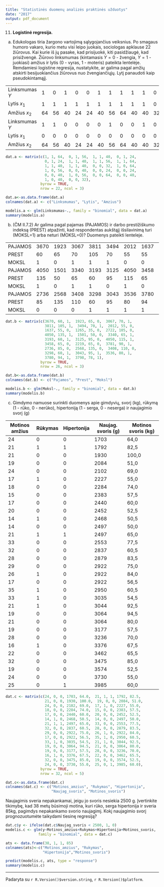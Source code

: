 ```yaml
---
title: "Statistinės duomenų analizės praktinės užduotys"
date: "2017"
output: pdf_document
---
```


11. __Logistinė regresija.__
   
   (a) Edukologas tiria žargono vartojimą sąlygojančius veiksnius. Po smagaus
   humoro vakaro, kurio metu visi leipo juokais, sociologas apklause 22
   žiūrovus. Kai kurie iš jų pasake, kad prisijuokė, kiti pasidžiaugė,
   kad prisižvengė. Žiūrovo linksmumas (kintamasis $Y = 0$ - žvengia,
   $Y = 1$ - juokiasi) amžius ir lytis ($0$ - vyras, $1$ - moteris) pateikta
   lentelėje. Remdamiesi logistine regresija, nustatykite, ar galima pagal
   amžių atskirti besijuokiančius žiūrovus nuo žvengiančiųjų. Lytį
   panaudoti kaip pseudokintamąjį.

   |                |    |    |    |    |    |    |    |    |    |    |    |
   |----------------|----|----|----|----|----|----|----|----|----|----|----|
   | Linksmumas $Y$ | 1  | 0  | 1  | 0  | 0  | 1  | 1  | 1  | 1  | 1  | 0  |
   | Lytis $x_1$    | 1  | 1  | 1  | 1  | 1  | 1  | 1  | 1  | 1  | 1  | 0  |
   | Amžius $x_2$   | 64 | 56 | 40 | 24 | 24 | 40 | 56 | 64 | 40 | 40 | 32 |
   | Linksmumas $Y$ | 1  | 1  | 0  | 0  | 0  | 0  | 1  | 0  | 0  | 1  | 0  |
   | Lytis $x_1$    | 0  | 0  | 0  | 0  | 0  | 0  | 0  | 0  | 0  | 0  | 0  |
   | Amžius $x_2$   | 64 | 56 | 40 | 24 | 24 | 40 | 56 | 64 | 40 | 40 | 32 |

```r
dat.a <- matrix(c(1, 1, 64,  0, 1, 56,  1, 1, 40,  0, 1, 24,
                  0, 1, 24,  1, 1, 40,  1, 1, 56,  1, 1, 64,
                  1, 1, 40,  1, 1, 40,  0, 0, 32,  1, 0, 64,
                  1, 0, 56,  0, 0, 40,  0, 0, 24,  0, 0, 24,
                  0, 0, 40,  1, 0, 56,  0, 0, 64,  0, 0, 40,
                  1, 0, 40,  0, 0, 32),
                byrow = TRUE,
                nrow = 22, ncol = 3)

dat.a<-as.data.frame(dat.a)
colnames(dat.a) <- c("Linksmumas", "Lytis", "Amzius")

modelis.a <- glm(Linksmumas~., family = "binomial", data = dat.a)
summary(modelis.a)
```

   (b) (ČM II.7.2) Ar galima pagal pajamas (PAJAMOS) ir darbo prestižiškumo indeksą
   (PREST) atpažinti, kad respondentas aukštąjį išsilavinimą turi (MOKSL=1)
   arba neturi (MOKSL=0)? Duomenys pateikti lenteleje.

   |         |      |      |      |      |      |      |      |      |      |
   |---------|------|------|------|------|------|------|------|------|------|
   | PAJAMOS | 3670 | 1923 | 3067 | 3811 | 3494 | 2012 | 1637 | 1265 | 2722 |
   | PREST   | 60   | 65   | 70   | 105  | 70   | 55   | 55   | 35   | 105  |
   | MOKSL   | 1    | 0    | 1    | 1    | 1    | 0    | 0    | 0    | 0    |
   | PAJAMOS | 4050 | 1501 | 3340 | 3193 | 3125 | 4050 | 3458 | 2219 | 3781 |
   | PREST   | 135  | 50   | 65   | 60   | 95   | 115  | 65   | 65   | 90   |
   | MOKSL   | 1    | 0    | 1    | 1    | 0    | 1    | 0    | 0    | 1    |
   | PAJAMOS | 2736 | 2568 | 3408 | 3298 | 3043 | 3536 | 3780 | 3798 |      |
   | PREST   | 85   | 135  | 110  | 60   | 95   | 80   | 94   | 78   |      |
   | MOKSL   | 0    | 0    | 0    | 1    | 1    | 1    | 1    | 1    |      |

```r
dat.b <- matrix(c(3670, 60, 1,  1923, 65, 0,  3067, 70, 1,
                  3811, 105, 1,  3494, 70, 1,  2012, 55, 0,
                  1637, 55, 0,  1265, 35, 0,  2722, 105, 0,
                  4050, 135, 1,  1501, 50, 0,  3340, 65, 1,
                  3193, 60, 1,  3125, 95, 0,  4050, 115, 1,
                  3458, 65, 0,  2219, 65, 0,  3781, 90, 1,
                  2736, 85, 0,  2568, 135, 0,  3408, 110, 0,
                  3298, 60, 1,  3043, 95, 1,  3536, 80, 1,
                  3780, 94, 1,  3798, 78, 1),
                byrow = TRUE,
                nrow = 26, ncol = 3)

dat.b<-as.data.frame(dat.b)
colnames(dat.b) <- c("Pajamos", "Prest", "Moksl")

modelis.b <- glm(Moksl~., family = "binomial", data = dat.b)
summary(modelis.b)
```

   (c) Gimdymo namuose surinkti duomenys apie gimdyvių, svorį (kg), rūkymą
   (1 - rūko, 0 - nerūko), hipertoniją (1 - serga, 0 - neserga) ir naujagimio
   svorį (g)

   | Motinos amžius | Rūkymas | Hipertonija | Naujag. svoris (g) | Motinos svoris (kg) |
   |----------------|---------|-------------|--------------------|---------------------|
   | 24             | 0       | 0           | 1703               | 64,0                |
   | 21             | 1       | 1           | 1792               | 82,5                |
   | 21             | 0       | 0           | 1930               | 100,0               |
   | 19             | 0       | 0           | 2084               | 51,0                |
   | 24             | 0       | 0           | 2102               | 69,0                |
   | 17             | 1       | 0           | 2227               | 55,0                |
   | 18             | 0       | 0           | 2284               | 74,0                |
   | 15             | 0       | 0           | 2383               | 57,5                |
   | 17             | 0       | 0           | 2440               | 60,0                |
   | 20             | 0       | 0           | 2452               | 52,5                |
   | 14             | 1       | 0           | 2468               | 50,5                |
   | 14             | 0       | 0           | 2497               | 50,0                |
   | 21             | 1       | 1           | 2497               | 65,0                |
   | 33             | 0       | 0           | 2553               | 77,5                |
   | 32             | 0       | 0           | 2837               | 60,5                |
   | 28             | 0       | 0           | 2879               | 83,5                |
   | 29             | 0       | 0           | 2922               | 75,0                |
   | 26             | 1       | 0           | 2922               | 84,0                |
   | 17             | 0       | 0           | 2922               | 56,5                |
   | 35             | 1       | 0           | 2950               | 60,5                |
   | 33             | 1       | 0           | 3035               | 54,5                |
   | 21             | 1       | 0           | 3044               | 92,5                |
   | 19             | 0       | 0           | 3064               | 94,5                |
   | 21             | 0       | 0           | 3064               | 80,0                |
   | 19             | 0       | 0           | 3177               | 57,5                |
   | 28             | 0       | 0           | 3236               | 70,0                |
   | 16             | 1       | 0           | 3376               | 67,5                |
   | 22             | 0       | 0           | 3462               | 65,5                |
   | 32             | 0       | 0           | 3475               | 85,0                |
   | 19             | 0       | 0           | 3574               | 52,5                |
   | 24             | 0       | 0           | 3730               | 55,0                |
   | 25             | 0       | 1           | 3985               | 60,0                |

```r
dat.c <- matrix(c(24, 0, 0, 1703, 64.0,  21, 1, 1, 1792, 82.5,
                  21, 0, 0, 1930, 100.0,  19, 0, 0, 2084, 51.0,
                  24, 0, 0, 2102, 69.0,  17, 1, 0, 2227, 55.0,
                  18, 0, 0, 2284, 74.0,  15, 0, 0, 2383, 57.5,
                  17, 0, 0, 2440, 60.0,  20, 0, 0, 2452, 52.5,
                  14, 1, 0, 2468, 50.5,  14, 0, 0, 2497, 50.0,
                  21, 1, 1, 2497, 65.0,  33, 0, 0, 2553, 77.5,
                  32, 0, 0, 2837, 60.5,  28, 0, 0, 2879, 83.5,
                  29, 0, 0, 2922, 75.0,  26, 1, 0, 2922, 84.0,
                  17, 0, 0, 2922, 56.5,  35, 1, 0, 2950, 60.5,
                  33, 1, 0, 3035, 54.5,  21, 1, 0, 3044, 92.5,
                  19, 0, 0, 3064, 94.5,  21, 0, 0, 3064, 80.0,
                  19, 0, 0, 3177, 57.5,  28, 0, 0, 3236, 70.0,
                  16, 1, 0, 3376, 67.5,  22, 0, 0, 3462, 65.5,
                  32, 0, 0, 3475, 85.0,  19, 0, 0, 3574, 52.5,
                  24, 0, 0, 3730, 55.0,  25, 0, 1, 3985, 60.0),
                byrow = TRUE,
                nrow = 32, ncol = 5)

dat.c<-as.data.frame(dat.c)
colnames(dat.c) <- c("Motinos_amzius", "Rukymas", "Hipertonija",
                     "Naujag_svoris", "Motinos_svoris")
```

   Naujagimis sveria nepakankamai, jeigu jo svoris nesiekia 2500 g.
   Įvertinkite tikimybę, kad 38 metų būsimoji motina, kuri rūko,
   serga hipertonija ir sveria 85kg, pagimdys nepakankamo svorio
   naujagimį. Kokį naujagimio svorį prognozuotumėte taikydami tiesinę regresiją?

```r
dat.c$y <- ifelse(dat.c$Naujag_svoris < 2500, 1, 0)
modelis.c <- glm(y~Motinos_amzius+Rukymas+Hipertonija+Motinos_svoris,
               family = "binomial", data = dat.c)

ats <- data.frame(38, 1, 1, 85)
colnames(ats)<-c("Motinos_amzius", "Rukymas", 
                 "Hipertonija","Motinos_svoris")

predict(modelis.c, ats, type = "response")
summary(modelis.c)
```

***
  Padaryta su `r R.Version()$version.string`, `r R.Version()$platform`.

